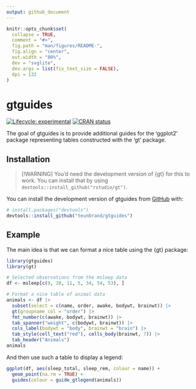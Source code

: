 ```yaml
---
output: github_document
---
```


<!-- README.md is generated from README.Rmd. Please edit that file -->

```r
knitr::opts_chunk$set(
  collapse = TRUE,
  comment = "#>",
  fig.path = "man/figures/README-",
  fig.align = "center",
  out.width = "80%",
  dev = "svglite",
  dev.args = list(fix_text_size = FALSE),
  dpi = 132
)
```

# gtguides

<!-- badges: start -->
[![Lifecycle: experimental](https://img.shields.io/badge/lifecycle-experimental-orange.svg)](https://lifecycle.r-lib.org/articles/stages.html#experimental)
[![CRAN status](https://www.r-pkg.org/badges/version/gtguides)](https://CRAN.R-project.org/package=gtguides)
<!-- badges: end -->

The goal of gtguides is to provide additional guides for the 'ggplot2' package representing tables constructed with the 'gt' package.

## Installation

> [!WARNING]
> You'd need the development version of {gt} for this to work. You can install that by using `devtools::install_github("rstudio/gt")`.

You can install the development version of gtguides from [GitHub](https://github.com/) with:

``` r
# install.packages("devtools")
devtools::install_github("teunbrand/gtguides")
```

## Example

The main idea is that we can format a nice table using the {gt} package:

```r
library(gtguides)
library(gt)

# Selected observations from the msleep data
df <- msleep[c(9, 28, 11, 5, 34, 54, 53), ]

# Format a nice table of animal data
animals <- df |>
  subset(select = c(name, order, awake, bodywt, brainwt)) |>
  gt(groupname_col = "order") |>
  fmt_number(c(awake, bodywt, brainwt)) |>
  tab_spanner("weight", c(bodywt, brainwt)) |>
  cols_label(bodywt = "body", brainwt = "brain") |>
  tab_style(cell_text("red"), cells_body(brainwt, 7)) |>
  tab_header("Animals")
animals
```

And then use such a table to display a legend:

```r
ggplot(df, aes(sleep_total, sleep_rem, colour = name)) +
  geom_point(na.rm = TRUE) +
  guides(colour = guide_gtlegend(animals))
```

